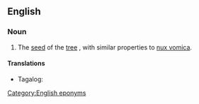 ==English==

===Noun===
{{en-noun|head=[[St]] [[Ignatius]][['s|’]] [[bean]]}}

# {{label|en|botany}} The [[seed]] of the [[tree]] {{taxlink|Strychnos ignatii|species|noshow=1}}, with similar properties to [[nux vomica]].

====Translations====
{{trans-top|the seed of the tree Strychnos ignatii}}
* Tagalog: {{t|tl|katbalunga}}
{{trans-mid}}
{{trans-bottom}}

[[Category:English eponyms]]